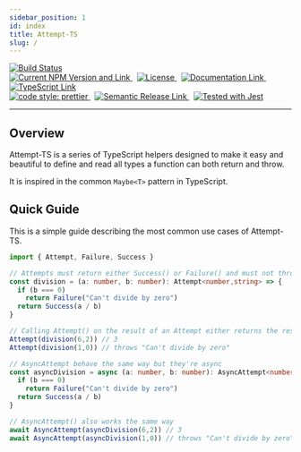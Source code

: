 ```yaml
---
sidebar_position: 1
id: index
title: Attempt-TS
slug: /
---
```


<div class="center" className="center">
  <a href="https://github.com/gabs-simon/attempt-ts/actions/workflows/main.yml">
    <img
      src="https://github.com/gabs-simon/attempt-ts/actions/workflows/main.yml/badge.svg"
      alt="Build Status"
    />
  </a>

  <br />

  <a href="https://www.npmjs.com/package/attempt-ts">
    <img
      src="https://img.shields.io/npm/v/attempt-ts"
      alt="Current NPM Version and Link"
    />
  </a> &nbsp;

  <a href="https://gabs.mit-license.org/">
    <img
      src="https://img.shields.io/npm/l/attempt-ts"
      alt="License"
    />
  </a>&nbsp;

  <a href="https://gabs-simon.github.io/attempt-ts/">
    <img
      src="https://img.shields.io/badge/docs-here-blue"
      alt="Documentation Link"
    />
  </a>&nbsp;

  <a href="https://www.typescriptlang.org/">
    <img
      src="https://img.shields.io/npm/types/attempt-ts"
      alt="TypeScript Link"
    />
  </a>
  
  <br />

  <a href="https://github.com/prettier/prettier">
    <img
      alt="code style: prettier"
      src="https://camo.githubusercontent.com/48a41f43affa2e6253d6a48e0ee662ec53ce13c46442ac815e81d36b6e6b434d/68747470733a2f2f696d672e736869656c64732e696f2f62616467652f636f64655f7374796c652d70726574746965722d6666363962342e737667"
      data-canonical-src="https://img.shields.io/badge/code_style-prettier-ff69b4.svg"
    />
  </a> &nbsp;

  <a href="https://github.com/semantic-release/semantic-release">
    <img
      src="https://camo.githubusercontent.com/df1fd6655472a008d21057736be3b95a2bced4e9ea6db7c393e7c960a4d9e450/68747470733a2f2f696d672e736869656c64732e696f2f62616467652f2532302532302546302539462539332541362546302539462539412538302d73656d616e7469632d2d72656c656173652d6531303037392e737667"
      alt="Semantic Release Link"
    />
  </a> &nbsp;

  <a href="https://github.com/facebook/jest">
    <img
      src="https://camo.githubusercontent.com/3add87b81e938ae6e952a1c8880615aa1b93b904e45fb71a3c96438d536cef27/68747470733a2f2f696d672e736869656c64732e696f2f62616467652f7465737465645f776974682d6a6573742d3939343234662e737667"
      alt="Tested with Jest"
      data-canonical-src="https://img.shields.io/badge/tested_with-jest-99424f.svg"
    />
  </a>
  
</div>

---

## Overview

Attempt-TS is a series of TypeScript helpers designed to make it easy and beautiful to define and read all types a function can both return and throw.

It is inspired in the common `Maybe<T>` pattern in TypeScript.

## Quick Guide

This is a simple guide describing the most common use cases of Attempt-TS.

```typescript
import { Attempt, Failure, Success }

// Attempts must return either Success() or Failure() and must not throw errors
const division = (a: number, b: number): Attempt<number,string> => {
  if (b === 0)
    return Failure("Can't divide by zero")
  return Success(a / b)
}

// Calling Attempt() on the result of an Attempt either returns the result or throws the error
Attempt(division(6,2)) // 3
Attempt(division(1,0)) // throws "Can't divide by zero"

// AsyncAttempt behave the same way but they're async
const asyncDivision = async (a: number, b: number): AsyncAttempt<number,string> => {
  if (b === 0)
    return Failure("Can't divide by zero")
  return Success(a / b)
}

// AsyncAttempt() also works the same way
await AsyncAttempt(asyncDivision(6,2)) // 3
await AsyncAttempt(asyncDivision(1,0)) // throws "Can't divide by zero"
```
